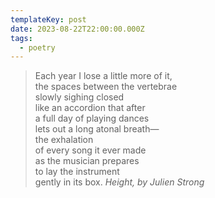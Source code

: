 ```yaml
---
templateKey: post
date: 2023-08-22T22:00:00.000Z
tags:
  - poetry
---
```

> Each year I lose a little more of it,<br/>
> the spaces between the vertebrae<br/>
> slowly sighing closed<br/>
> like an accordion that after<br/>
> a full day of playing dances<br/>
> lets out a long atonal breath—<br/>
> the exhalation<br/>
> of every song it ever made<br/>
> as the musician prepares<br/>
> to lay the instrument<br/>
> gently in its box.
> <cite>Height, by Julien Strong</cite>
